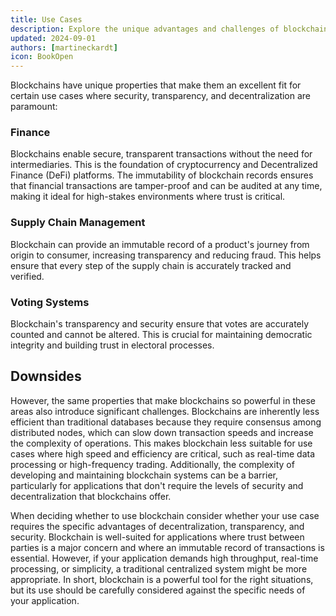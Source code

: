 ```yaml
---
title: Use Cases
description: Explore the unique advantages and challenges of blockchain technology in finance, supply chain management, and voting systems. Learn how blockchain enhances security, transparency, and decentralization, while also considering its limitations in efficiency and complexity.
updated: 2024-09-01
authors: [martineckardt]
icon: BookOpen
---
```



<GlossaryTerm>Blockchain</GlossaryTerm>s have unique properties that make them an excellent fit for certain use cases where security, transparency, and decentralization are paramount:

### Finance
Blockchains enable secure, transparent transactions without the need for intermediaries. This is the foundation of <GlossaryTerm>cryptocurrency</GlossaryTerm> and <GlossaryTerm>Decentralized Finance</GlossaryTerm> (<GlossaryTerm>DeFi</GlossaryTerm>) platforms. The immutability of <GlossaryTerm>blockchain</GlossaryTerm> records ensures that financial transactions are tamper-proof and can be audited at any time, making it ideal for high-stakes environments where trust is critical.

### Supply Chain Management
Blockchain can provide an immutable record of a product's journey from origin to consumer, increasing transparency and reducing fraud. This helps ensure that every step of the supply chain is accurately tracked and verified.

### Voting Systems
Blockchain's transparency and security ensure that votes are accurately counted and cannot be altered. This is crucial for maintaining democratic integrity and building trust in electoral processes.

## Downsides

However, the same properties that make blockchains so powerful in these areas also introduce significant challenges. <GlossaryTerm>Blockchain</GlossaryTerm>s are inherently less efficient than traditional databases because they require <GlossaryTerm>consensus</GlossaryTerm> among distributed nodes, which can slow down transaction speeds and increase the complexity of operations. This makes <GlossaryTerm>blockchain</GlossaryTerm> less suitable for use cases where high speed and efficiency are critical, such as real-time data processing or high-frequency trading. Additionally, the complexity of developing and maintaining <GlossaryTerm>blockchain</GlossaryTerm> systems can be a barrier, particularly for applications that don't require the levels of security and decentralization that <GlossaryTerm>blockchain</GlossaryTerm>s offer.

When deciding whether to use blockchain consider whether your use case requires the specific advantages of decentralization, transparency, and security. <GlossaryTerm>Blockchain</GlossaryTerm> is well-suited for applications where trust between parties is a major concern and where an immutable record of transactions is essential. However, if your application demands high throughput, real-time processing, or simplicity, a traditional centralized system might be more appropriate. In short, <GlossaryTerm>blockchain</GlossaryTerm> is a powerful tool for the right situations, but its use should be carefully considered against the specific needs of your application.